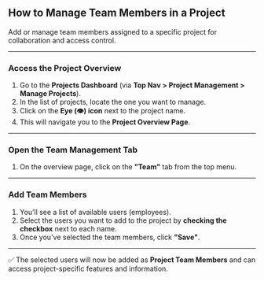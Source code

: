 ## **How to Manage Team Members in a Project**

Add or manage team members assigned to a specific project for collaboration and access control.

---

### **Access the Project Overview**

1. Go to the **Projects Dashboard** (via **Top Nav > Project Management > Manage Projects**).
2. In the list of projects, locate the one you want to manage.
3. Click on the **Eye (👁️) icon** next to the project name.
4. This will navigate you to the **Project Overview Page**.

---

### **Open the Team Management Tab**

1. On the overview page, click on the **"Team"** tab from the top menu.

---

### **Add Team Members**

1. You’ll see a list of available users (employees).
2. Select the users you want to add to the project by **checking the checkbox** next to each name.
3. Once you've selected the team members, click **"Save"**.

---

✅ The selected users will now be added as **Project Team Members** and can access project-specific features and information.

